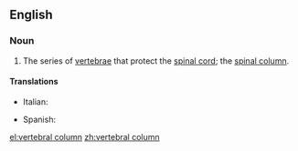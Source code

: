 ==English==

===Noun===
{{wikipedia}}
{{en-noun|sg=[[vertebral]] [[column]]}}

# {{skeleton}} The series of [[vertebra]]e that protect the [[spinal cord]]; the [[spinal column]].

====Translations====
{{trans-top|vertebral column}}
*Italian: {{t-|it|colonna vertebrale|f}}
{{trans-mid}}
*Spanish: {{t-|es|columna vertebral|f}}
{{trans-bottom}}

[[el:vertebral column]]
[[zh:vertebral column]]